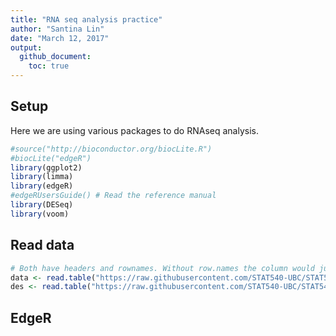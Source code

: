 ```yaml
---
title: "RNA seq analysis practice"
author: "Santina Lin"
date: "March 12, 2017"
output: 
  github_document:
    toc: true
---
```


## Setup 

Here we are using various packages to do RNAseq analysis.

```r
#source("http://bioconductor.org/biocLite.R")
#biocLite("edgeR")
library(ggplot2)
library(limma)
library(edgeR)
#edgeRUsersGuide() # Read the reference manual
library(DESeq)
library(voom)

```

## Read data 

```r
# Both have headers and rownames. Without row.names the column would just be called "gene"
data <- read.table("https://raw.githubusercontent.com/STAT540-UBC/STAT540-UBC.github.io/master/examples/bottomly/data/bottomly_count_table.tsv", header=TRUE, row.names=1)
des <- read.table("https://raw.githubusercontent.com/STAT540-UBC/STAT540-UBC.github.io/master/examples/bottomly/data/bottomly_phenodata.tsv", header=TRUE, row.names=1) 
```

## EdgeR 


